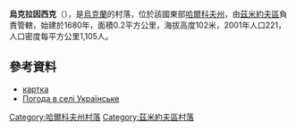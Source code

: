 {{coord|49|39|43|N|36|27|10|E|scale:100000_region:UA|display=title}}

'''烏克拉因西克'''（{{lang-uk|Українське}}），是[[烏克蘭|烏克蘭]]的村落，位於該國東部[[哈爾科夫州|哈爾科夫州]]，由[[茲米約夫區|茲米約夫區]]負責管轄，始建於1680年，面積0.2平方公里，海拔高度102米，2001年人口221，人口密度每平方公里1,105人。

==參考資料==
* [http://gska2.rada.gov.ua/pls/z7502/A005?rdat1=20.07.2010&rf7571=42970 картка]{{dead link|date=2018年3月 |bot=InternetArchiveBot |fix-attempted=yes }}
* [http://weather.in.ua/ua/har'kovskaja/26823 Погода в селі Українське] {{Wayback|url=http://weather.in.ua/ua/har%27kovskaja/26823 |date=20160323040020 }}

{{DEFAULTSORT:Українське}}
[[Category:哈爾科夫州村落|Category:哈爾科夫州村落]]
[[Category:茲米約夫區村落|Category:茲米約夫區村落]]


{{Kharkiv-geo-stub}}